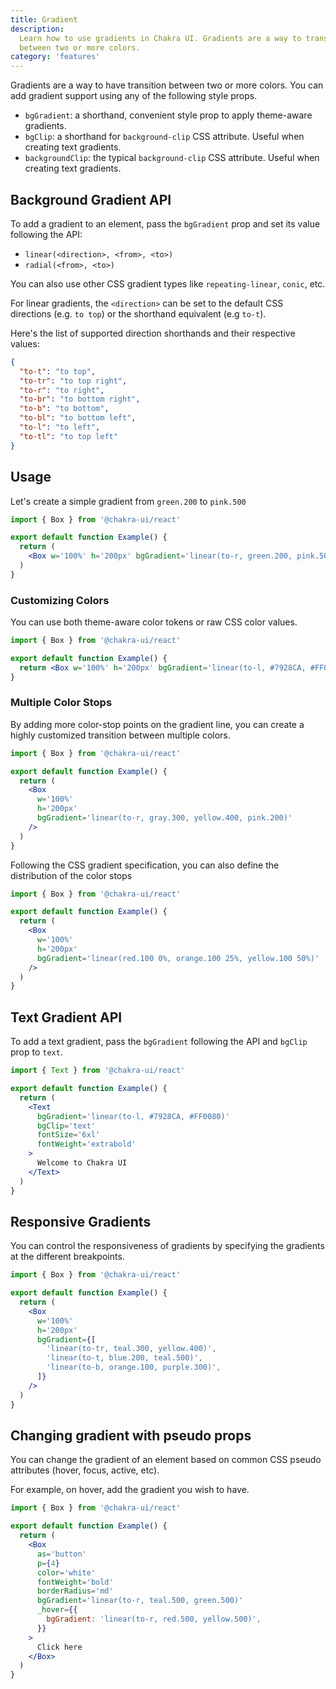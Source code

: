 ```yaml
---
title: Gradient
description:
  Learn how to use gradients in Chakra UI. Gradients are a way to transition
  between two or more colors.
category: 'features'
---
```


Gradients are a way to have transition between two or more colors. You can add
gradient support using any of the following style props.

- `bgGradient`: a shorthand, convenient style prop to apply theme-aware
  gradients.
- `bgClip`: a shorthand for `background-clip` CSS attribute. Useful when
  creating text gradients.
- `backgroundClip`: the typical `background-clip` CSS attribute. Useful when
  creating text gradients.

## Background Gradient API

To add a gradient to an element, pass the `bgGradient` prop and set its value
following the API:

- `linear(<direction>, <from>, <to>)`
- `radial(<from>, <to>)`

You can also use other CSS gradient types like `repeating-linear`, `conic`, etc.

For linear gradients, the `<direction>` can be set to the default CSS directions
(e.g. `to top`) or the shorthand equivalent (e.g `to-t`).

Here's the list of supported direction shorthands and their respective values:

```json
{
  "to-t": "to top",
  "to-tr": "to top right",
  "to-r": "to right",
  "to-br": "to bottom right",
  "to-b": "to bottom",
  "to-bl": "to bottom left",
  "to-l": "to left",
  "to-tl": "to top left"
}
```

## Usage

Let's create a simple gradient from `green.200` to `pink.500`

```jsx
import { Box } from '@chakra-ui/react'

export default function Example() {
  return (
    <Box w='100%' h='200px' bgGradient='linear(to-r, green.200, pink.500)' />
  )
}
```

### Customizing Colors

You can use both theme-aware color tokens or raw CSS color values.

```jsx
import { Box } from '@chakra-ui/react'

export default function Example() {
  return <Box w='100%' h='200px' bgGradient='linear(to-l, #7928CA, #FF0080)' />
}
```

### Multiple Color Stops

By adding more color-stop points on the gradient line, you can create a highly
customized transition between multiple colors.

```jsx
import { Box } from '@chakra-ui/react'

export default function Example() {
  return (
    <Box
      w='100%'
      h='200px'
      bgGradient='linear(to-r, gray.300, yellow.400, pink.200)'
    />
  )
}
```

Following the CSS gradient specification, you can also define the distribution
of the color stops

```jsx
import { Box } from '@chakra-ui/react'

export default function Example() {
  return (
    <Box
      w='100%'
      h='200px'
      bgGradient='linear(red.100 0%, orange.100 25%, yellow.100 50%)'
    />
  )
}
```

## Text Gradient API

To add a text gradient, pass the `bgGradient` following the API and `bgClip`
prop to `text`.

```jsx
import { Text } from '@chakra-ui/react'

export default function Example() {
  return (
    <Text
      bgGradient='linear(to-l, #7928CA, #FF0080)'
      bgClip='text'
      fontSize='6xl'
      fontWeight='extrabold'
    >
      Welcome to Chakra UI
    </Text>
  )
}
```

## Responsive Gradients

You can control the responsiveness of gradients by specifying the gradients at
the different breakpoints.

```jsx
import { Box } from '@chakra-ui/react'

export default function Example() {
  return (
    <Box
      w='100%'
      h='200px'
      bgGradient={[
        'linear(to-tr, teal.300, yellow.400)',
        'linear(to-t, blue.200, teal.500)',
        'linear(to-b, orange.100, purple.300)',
      ]}
    />
  )
}
```

## Changing gradient with pseudo props

You can change the gradient of an element based on common CSS pseudo attributes
(hover, focus, active, etc).

For example, on hover, add the gradient you wish to have.

```jsx
import { Box } from '@chakra-ui/react'

export default function Example() {
  return (
    <Box
      as='button'
      p={4}
      color='white'
      fontWeight='bold'
      borderRadius='md'
      bgGradient='linear(to-r, teal.500, green.500)'
      _hover={{
        bgGradient: 'linear(to-r, red.500, yellow.500)',
      }}
    >
      Click here
    </Box>
  )
}
```
